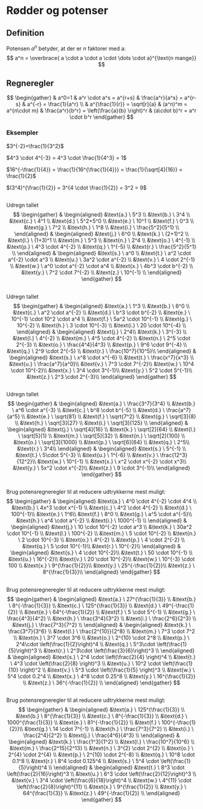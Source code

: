 #  Rødder og potenser

## Definition
Potensen $a^n$ betyder, at der er $n$ faktorer med a:
$$
a^n = \overbrace{ a \cdot a \cdot a \cdot \dots \cdot a}^{\text{n mange}}
$$

## Regneregler
$$
\begin{gather}
& a^0=1
& a^r \cdot a^s = a^{r+s}
& \frac{a^r}{a^s} = a^{r-s}
& a^{-r} = \frac{1}{a^r} \\
& a^{\frac{1}{r}} = \sqrt[r]{a} 
& (a^n)^m = a^{n\cdot m}
& \frac{a^r}{b^r} = \left(\frac{a}{b} \right)^r
& (a\cdot b)^r = a^r \cdot b^r
\end{gather}
$$

### Eksempler
$3^{-2}=\frac{1}{3^2}$

$4^3 \cdot 4^{-3} = 4^3 \cdot \frac{1}{4^3} = 1$

$16^{-\frac{1}{4}} = \frac{1}{16^{\frac{1}{4}}} = \frac{1}{\sqrt[4]{16}} = \frac{1}{2}$

$(3^4)^{\frac{1}{2}} = 3^{4 \cdot \frac{1}{2}} = 3^2 = 9$

##
Udregn tallet
$$
\begin{gather}
&
\begin{aligned}
&\text{a.} \ 5^3 \\
&\text{b.} \ 3^4 \\
&\text{c.} \ 4^1 \\
&\text{d.} \ 5^2+5^0 \\
&\text{e.} \ 10^1 \\
&\text{f.} \ 0^3 \\
&\text{g.} \ 7^2 \\
&\text{h.} \ 1^8 \\
&\text{i.} \ \frac{5^2}{5^1} \\
\end{aligned}
&
\begin{aligned}
&\text{j.} \ 6^0 \\
&\text{k.} \ (2+1)^2 \\
&\text{l.} \ (1+3)^1 \\
&\text{m.} \ 5^3 \\
&\text{n.} \ 2^4 \\
&\text{o.} \ 4^{-1} \\
&\text{p.} \ 4^3 \cdot 4^{-2} \\
&\text{q.} \ 1^{-5} \\
&\text{r.} \ \frac{5^2}{5^1} \\
\end{aligned}
& 
\begin{aligned}
&\text{s.} \ a^0 \\
&\text{t.} \ a^2 \cdot a^{-2} \cdot a^3 \\
&\text{u.} \ 3a^2 \cdot a^{-2} \\
&\text{v.} \ 4 \cdot 2^{-1} \\
&\text{w.} \ a^0 \cdot a^{-2} \cdot a^4  \\
&\text{x.} \ 4b^3 \cdot b^{-2} \\
&\text{y.} \ 7^2 \cdot 7^{-2} \\
&\text{z.} \ 10^{-1} \\
\end{aligned}
\end{gather}
$$

##
Udregn tallet
$$
\begin{gather}
&
\begin{aligned}
&\text{a.} \ 1^3 \\
&\text{b.} \ 6^0 \\
&\text{c.} \ a^2 \cdot a^{-2} \\
&\text{d.} \ b^3 \cdot b^{-2} \\
&\text{e.} \ 10^{-1} \cdot 10^2 \cdot a^4 \\
&\text{f.} \ 5a^2 \cdot 10^{-1} \\
&\text{g.} \ 10^{-2} \\
&\text{h.} \ 3 \cdot 10^{-3} \\
&\text{i.} \ 20 \cdot 10^{-4} \\
\end{aligned}
&
\begin{aligned}
&\text{j.} \ 2^4\\
&\text{k.} \ 3^{-3} \\
&\text{l.} \ 4^{-2} \\
&\text{m.} \ 4^5 \cdot 4^{-2} \\
&\text{n.} \ 2^5 \cdot 2^{-3} \\
&\text{o.} \ \frac{4^4}{4^3} \\
&\text{p.} \ 9^6 \cdot 9^{-4} \\
&\text{q.} \ 2^9 \cdot 2^{-5} \\
&\text{r.} \ \frac{10^7}{10^5}\\
\end{aligned}
& 
\begin{aligned}
&\text{s.} \ x^8 \cdot x^{-6} \\
&\text{t.} \ \frac{x^7}{x^3} \\
&\text{u.} \ \frac{a^7}{a^0}\\
&\text{v.} \ 7^3 \cdot 7^{-2}\\
&\text{w.} \ 10^4 \cdot 10^{-2}\\
&\text{x.} \ 3^4 \cdot 3^{-1}\\
&\text{y.} \ 5^2 \cdot 5^{-1}\\
&\text{z.} \ 2^3 \cdot 2^{-3}\\
\end{aligned}
\end{gather}
$$

##
Udregn tallet
$$
\begin{gather}
&
\begin{aligned}
&\text{a.} \ \frac{3^7}{3^4} \\
&\text{b.} \ a^6 \cdot a^{-3} \\
&\text{c.} \ b^8 \cdot b^{-5} \\
&\text{d.} \ \frac{a^7}{a^5} \\
&\text{e.} \ \sqrt{81} \\
&\text{f.} \ \sqrt{7^2} \\
&\text{g.} \ \sqrt[3]{8} \\
&\text{h.} \ \sqrt[3]{27} \\
&\text{i.} \ \sqrt[3]{125} \\
\end{aligned}
& 
\begin{aligned}
&\text{j.} \ \sqrt[4]{16} \\
&\text{k.} \ \sqrt[2]{64} \\
&\text{l.} \ \sqrt[5]{1} \\
&\text{m.} \ \sqrt[5]{32} \\
&\text{n.} \ \sqrt[2]{100} \\
&\text{o.} \ \sqrt[3]{1000} \\
&\text{p.} \ \sqrt[6]{64} \\
&\text{q.} \  2^5\\
&\text{r.} \  3^4\\
\end{aligned}
&
\begin{aligned}
&\text{s.} \ 5^{-1} \\
&\text{t.} \ 5\cdot 5^{-3} \\
&\text{u.} \ 1^{-6} \\
&\text{v.} \ \frac{12^3}{12^2}\\
&\text{w.} \ 10^{-1} \\
&\text{x.} \ x^2 \cdot x^{-2} \cdot x^3\\
&\text{y.} \ 5x^2 \cdot x^{-2}\\
&\text{z.} \ 9 \cdot 3^{-1}\\
\end{aligned}
\end{gather}
$$

##
Brug potensregneregler til at reducere udtrykkerne mest muligt:
$$
\begin{gather}
&
\begin{aligned}
&\text{a.} \ 4^0 \cdot 4^{-2} \cdot 4^4 \\
&\text{b.} \ 4x^3 \cdot x^{-1} \\
&\text{c.} \ 4^2 \cdot 4^{-2} \\
&\text{d.} \ 100^{-1}\\
&\text{e.} \ 1^6\\
&\text{f.} \ 8^0 \\
&\text{g.} \ a^5 \cdot a^{-5}\\
&\text{h.} \ a^4 \cdot a^{-2} \\
&\text{i.} \ 1000^{-1} \\
\end{aligned}
& 
\begin{aligned}
&\text{j.} \ 10 \cdot 10^{-2} \cdot a^3 \\
&\text{k.} \ 30a^2 \cdot 10^{-1} \\
&\text{l.} \ 100^{-2} \\
&\text{m.} \ 5 \cdot 10^{-2} \\
&\text{n.} \ 2 \cdot 10^{-3} \\
&\text{o.} \ 4^{-2} \\
&\text{p.} \ 4 \cdot 2^{-2} \\
&\text{q.} \ 5 \cdot 10^{-1}\\
&\text{r.} \ 10^{-2}\\
\end{aligned}
&
\begin{aligned}
&\text{s.} \ 4 \cdot 10^{-2}\\
&\text{t.} \ 50 \cdot 10^{-1} \\
&\text{u.} \ 16^{-2}\\
&\text{v.} \ 20 \cdot 10^{-2}\\
&\text{w.} \ 10^{-3} \cdot 100 \\
&\text{x.} \ 9^{\frac{1}{2}}\\
&\text{y.} \ 25^{-\frac{1}{2}}\\
&\text{z.} \ 8^{\frac{1}{3}}\\
\end{aligned}
\end{gather}
$$

##
Brug potensregneregler til at reducere udtrykkerne mest muligt:
$$
\begin{gather}
&
\begin{aligned}
&\text{a.} \ 27^{\frac{1}{3}} \\
&\text{b.} \ 8^{-\frac{1}{3}} \\
&\text{c.} \ 125^{\frac{1}{3}} \\
&\text{d.} \ 49^{-\frac{1}{2}} \\
&\text{e.} \ 64^{-\frac{1}{2}} \\
&\text{f.} \ 5 \cdot 5^{-1} \\
&\text{g.} \ \frac{4^3}{4^2} \\
&\text{h.} \ \frac{3^4}{3^2} \\
&\text{i.} \ \frac{2^6}{2^3} \\
&\text{j.} \ \frac{7^3}{7^2} \\
\end{aligned}
& 
\begin{aligned}
&\text{k.} \ \frac{3^7}{3^6} \\
&\text{l.} \ \frac{2^{10}}{2^8} \\
&\text{m.} \ 7^3 \cdot 7^2 \\
&\text{n.} \ 3^7 \cdot 3^6 \\
&\text{o.} \ 2^{10} \cdot 2^8 \\
&\text{p.} \ 2^4\cdot \left(\frac{1}{2}\right)^4 \\
&\text{q.} \ 5^3\cdot \left(\frac{1}{5}\right)^3 \\
&\text{r.} \ 2^3\cdot \left(\frac{3}{6}\right)^3 \\
\end{aligned}
&
\begin{aligned}
&\text{s.} \ 2^4 \cdot \left(\frac{2}{4} \right)^4 \\
&\text{t.} \ 4^3 \cdot \left(\frac{2}{8} \right)^3 \\
&\text{u.} \ 10^2 \cdot \left(\frac{1}{10} \right)^2 \\
&\text{v.} \ 5^3 \cdot \left(\frac{1}{5} \right)^3 \\
&\text{w.} \ 5^4 \cdot 0.2^4 \\
&\text{x.} \ 4^8 \cdot 0.25^8 \\
&\text{y.} \ 16^{\frac{1}{2}} \\
&\text{z.} \ 36^{-\frac{1}{2}} \\
\end{aligned}
\end{gather}
$$


##
Brug potensregneregler til at reducere udtrykkerne mest muligt:
$$
\begin{gather}
&
\begin{aligned}
&\text{a.} \ 125^{\frac{1}{3}} \\
&\text{b.} \ 8^{\frac{1}{3}} \\
&\text{c.} \ 8^{-\frac{1}{3}} \\
&\text{d.} \ 1000^{\frac{1}{3}} \\
&\text{e.} \ 81^{-\frac{1}{2}} \\
&\text{f.} \ 100^{-\frac{1}{2}}\\
&\text{g.} \ 14 \cdot 7^{-1} \\
&\text{h.} \ \frac{7^3}{7^2} \\
&\text{i.} \ \frac{2^4}{2^2} \\
&\text{j.} \ \frac{4^6}{4^3} \\
\end{aligned}
& 
\begin{aligned}
&\text{k.} \ \frac{1^3}{1^2} \\
&\text{l.} \ \frac{10^7}{10^6} \\
&\text{m.} \ \frac{2^15}{2^13} \\
&\text{n.} \ 3^{2} \cdot 2^{2} \\
&\text{o.} \ 2^{4} \cdot 2^{4} \\
&\text{p.} \ 2^{10} \cdot 2^{-8} \\
&\text{q.} \ 10^8 \cdot 0.1^8 \\
&\text{r.} \ 8^4 \cdot 0.125^4 \\
&\text{s.} \ 5^4 \cdot \left(\frac{1}{5}\right)^4 \\
\end{aligned}
&
\begin{aligned}
&\text{t.} \ 8^3 \cdot \left(\frac{2}{16}\right)^3 \\
&\text{u.} \ 6^3 \cdot \left(\frac{2}{12}\right)^3 \\
&\text{v.} \ 3^4 \cdot \left(\frac{6}{18}\right)^4 \\
&\text{w.} \ 4^{11} \cdot \left(\frac{2}{8}\right)^{11} \\
&\text{x.} \ 9^{\frac{1}{2}} \\
&\text{y.} \ 64^{\frac{1}{3}} \\
&\text{z.} \ 49^{-\frac{1}{2}} \\
\end{aligned}
\end{gather}
$$

